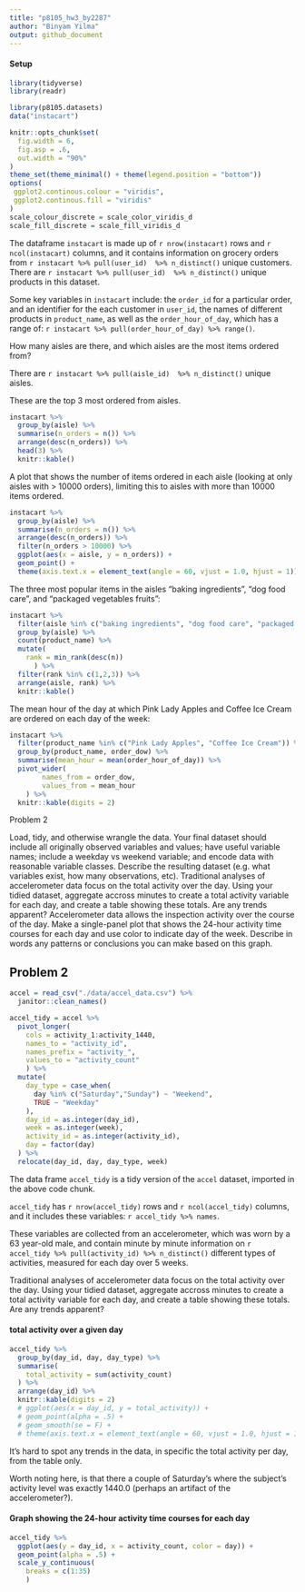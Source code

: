 ```yaml
---
title: "p8105_hw3_by2287"
author: "Binyam Yilma"
output: github_document
---
```


#### Setup

```r
library(tidyverse)
library(readr)

library(p8105.datasets)
data("instacart")

knitr::opts_chunk$set(
  fig.width = 6,
  fig.asp = .6, 
  out.width = "90%"
)
theme_set(theme_minimal() + theme(legend.position = "bottom"))
options(
 ggplot2.continous.colour = "viridis",
 ggplot2.continous.fill = "viridis"
)
scale_colour_discrete = scale_color_viridis_d
scale_fill_discrete = scale_fill_viridis_d
```



The dataframe `instacart` is made up of `r nrow(instacart)` rows and `r ncol(instacart)` columns, and it contains information on grocery orders from  `r instacart %>% pull(user_id)  %>% n_distinct()` unique customers.
There are `r instacart %>% pull(user_id)  %>% n_distinct()` unique products in this dataset. 

Some key variables in `instacart` include: the `order_id` for a particular order, and an identifier for the each customer in `user_id`, the names of different products in `product_name`, as well as the `order_hour_of_day`, which has a range of: `r instacart %>% pull(order_hour_of_day) %>% range()`. 

How many aisles are there, and which aisles are the most items ordered from?

There are `r instacart %>% pull(aisle_id)  %>% n_distinct()` unique aisles. 

These are the top 3 most ordered from aisles. 
```r
instacart %>% 
  group_by(aisle) %>% 
  summarise(n_orders = n()) %>% 
  arrange(desc(n_orders)) %>% 
  head(3) %>% 
  knitr::kable()
```


A plot that shows the number of items ordered in each aisle (looking at only aisles with > 10000 orders), limiting this to aisles with more than 10000 items ordered. 

```r
instacart %>% 
  group_by(aisle) %>% 
  summarise(n_orders = n()) %>% 
  arrange(desc(n_orders)) %>% 
  filter(n_orders > 10000) %>% 
  ggplot(aes(x = aisle, y = n_orders)) + 
  geom_point() + 
  theme(axis.text.x = element_text(angle = 60, vjust = 1.0, hjust = 1))

```

The three most popular items in the aisles “baking ingredients”, “dog food care”, and “packaged vegetables fruits”:

```r
instacart %>% 
  filter(aisle %in% c("baking ingredients", "dog food care", "packaged vegetables fruits")) %>% 
  group_by(aisle) %>% 
  count(product_name) %>% 
  mutate(
    rank = min_rank(desc(n))
      ) %>% 
  filter(rank %in% c(1,2,3)) %>% 
  arrange(aisle, rank) %>% 
  knitr::kable()
```


The mean hour of the day at which Pink Lady Apples and Coffee Ice Cream are ordered on each day of the week:

```r
instacart %>% 
  filter(product_name %in% c("Pink Lady Apples", "Coffee Ice Cream")) %>% 
  group_by(product_name, order_dow) %>% 
  summarise(mean_hour = mean(order_hour_of_day)) %>% 
  pivot_wider(
		names_from = order_dow,
		values_from = mean_hour
	) %>% 
  knitr::kable(digits = 2)
```



Problem 2

Load, tidy, and otherwise wrangle the data. Your final dataset should include all originally observed variables and values; have useful variable names; include a weekday vs weekend variable; and encode data with reasonable variable classes. Describe the resulting dataset (e.g. what variables exist, how many observations, etc).
Traditional analyses of accelerometer data focus on the total activity over the day. Using your tidied dataset, aggregate accross minutes to create a total activity variable for each day, and create a table showing these totals. Are any trends apparent?
Accelerometer data allows the inspection activity over the course of the day. Make a single-panel plot that shows the 24-hour activity time courses for each day and use color to indicate day of the week. Describe in words any patterns or conclusions you can make based on this graph.

## Problem 2 
```r

accel = read_csv("./data/accel_data.csv") %>% 
  janitor::clean_names() 

accel_tidy = accel %>%
  pivot_longer(
    cols = activity_1:activity_1440, 
    names_to = "activity_id", 
    names_prefix = "activity_",
    values_to = "activity_count"
    ) %>% 
  mutate(
    day_type = case_when(
      day %in% c("Saturday","Sunday") ~ "Weekend",
      TRUE ~ "Weekday"
    ), 
    day_id = as.integer(day_id),
    week = as.integer(week),
    activity_id = as.integer(activity_id),
    day = factor(day)
  ) %>% 
  relocate(day_id, day, day_type, week)
```


The data frame `accel_tidy` is a tidy version of the `accel` dataset, imported in the above code chunk. 

`accel_tidy` has `r nrow(accel_tidy)` rows and `r ncol(accel_tidy)` columns, and it includes these variables: `r accel_tidy %>% names`. 

These variables are collected from an accelerometer, which was worn by a 63 year-old male, and contain minute by minute information on `r accel_tidy %>% pull(activity_id) %>% n_distinct()` different types of activities, measured for each day over 5 weeks. 






Traditional analyses of accelerometer data focus on the total activity over the day. Using your tidied dataset, aggregate accross minutes to create a total activity variable for each day, and create a table showing these totals. Are any trends apparent?



#### total activity over a given day
```r
accel_tidy %>% 
  group_by(day_id, day, day_type) %>% 
  summarise(
    total_activity = sum(activity_count)
  ) %>% 
  arrange(day_id) %>% 
  knitr::kable(digits = 2)
  # ggplot(aes(x = day_id, y = total_activity)) + 
  # geom_point(alpha = .5) + 
  # geom_smooth(se = F) + 
  # theme(axis.text.x = element_text(angle = 60, vjust = 1.0, hjust = 1))
```

It's hard to spot any trends in the data, in specific the total activity per day, from the table only. 

Worth noting here, is that there a couple of Saturday's where  the subject's activity level was exactly 1440.0 (perhaps an artifact of the accelerometer?).

#### Graph showing the 24-hour activity time courses for each day
```r
accel_tidy %>% 
  ggplot(aes(y = day_id, x = activity_count, color = day)) + 
  geom_point(alpha = .5) + 
  scale_y_continuous(
    breaks = c(1:35)
    ) 
```

